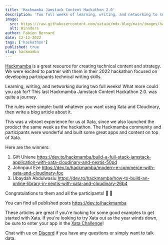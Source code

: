 ```yaml
---
title: 'Hackmamba Jamstack Content Hackathon 2.0'
description: 'Two full weeks of learning, writing, and networking to support the dev community.'
image:
  src: https://raw.githubusercontent.com/xataio/mdx-blog/main/images/hackmamba.png
  alt: Winnders
author: Fabien Bernard
date: 12-12-2022
tags: ['hackathon']
published: true
slug: hackmamba
---
```


[Hackmamba](https://hackmamba.io/) is a great resource for creating technical content and strategy. We were excited to partner with them in their 2022 hackathon focused on developing participants technical writing skills.

Learning, writing, and networking during two full weeks! What more could you ask for? This last Hackmamba Jamstack Content Hackathon 2.0. was quite a journey.

The rules were simple: build whatever you want using Xata and Cloudinary, then write a blog article about it.

This was a vibrant experience for us at Xata, since we also launched the product the same week as the hackathon. The Hackmamba community and participants were wonderful and built some great apps and content on top of Xata.

Here are the winners:

1.  Gift Uhiene https://dev.to/hackmamba/build-a-full-stack-jamstack-application-with-xata-cloudinary-and-nextjs-50pd
2.  Johnpaul Eze https://dev.to/hackmamba/modern-e-commerce-with-xata-and-cloudinary-foc
3.  Ubaydah Abdulwasiu https://dev.to/hackmamba/how-to-build-an-online-library-in-nextjs-with-xata-and-cloudinary-26b4

Congratulations to them and all the participants! 🎉 🎉

You can find all published posts https://dev.to/hackmamba

These articles are great if you're looking for some good examples to get started with Xata. If you're looking to try Xata out as the year winds down, be sure to enter your app in the [Xata Challenge](https://xata.io/challenge)!

Chat with us on [Discord](https://xata.io/discord) if you have any questions or simply want to talk data.
